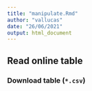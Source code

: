 ```yaml
---
title: "manipulate.Rmd"
author: "vallucas"
date: "26/06/2021"
output: html_document
---
```

## Read online table

### Download table (`*.csv`)

